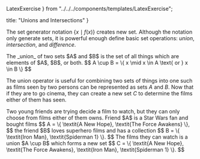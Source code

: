   LatexExercise
} from "../../../components/templates/LatexExercise";

  title: "Unions and Intersections"
}

The set generator notation $\{ x \mid f(x) \}$ creates new set.
Although the notation only generate sets, it is powerful enough define basic set operations: _union_, _intersection_, and _difference_.

<Quoted>
<Definition name="Union">
  The _union_ of two sets $A$ and $B$ is the set of all things which are elements of $A$, $B$, or both.
  $$
    A \cup B = \{ x \mid x \in A \text{ or } x \in B \}
  $$
</Definition>
</Quoted>

The union operator is useful for combining two sets of things into one such as films seen by two persons can be represented as sets $A$ and $B$.
Now that if they are to go cinema, they can create a new set $C$ to determine the films either of them has seen.

<Example name="Films seen by two friends">
  Two young friends are trying decide a film to watch, but they can only choose from films either of them owns. Friend $A$ is a Star Wars fan and bought films
  $$
    A = \{ \textit{A New Hope}, \textit{The Force Awakens} \},
  $$
  the friend $B$ loves superhero films and has a collection
  $$
    B = \{ \textit{Iron Man}, \textit{Spiderman 1} \}.
  $$
  The films they can watch is a union $A \cup B$ which forms a new set
  $$
    C = \{ \textit{A New Hope}, \textit{The Force Awakens}, \textit{Iron Man}, \textit{Spiderman 1} \}.
  $$
</Example>


